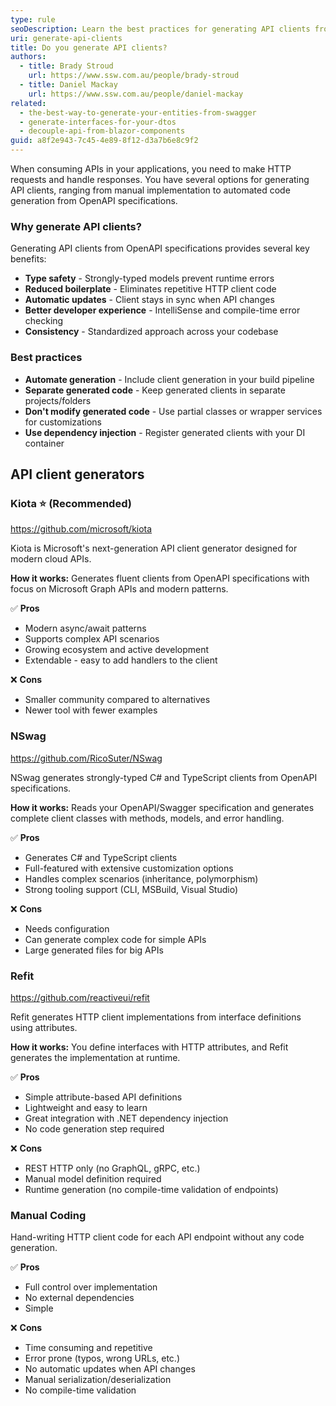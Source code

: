 ```yaml
---
type: rule
seoDescription: Learn the best practices for generating API clients from OpenAPI specifications. Compare manual coding vs. NSwag, Refit, Kiota, and other tools for creating strongly-typed HTTP clients.
uri: generate-api-clients
title: Do you generate API clients?
authors:
  - title: Brady Stroud
    url: https://www.ssw.com.au/people/brady-stroud
  - title: Daniel Mackay
    url: https://www.ssw.com.au/people/daniel-mackay
related:
  - the-best-way-to-generate-your-entities-from-swagger
  - generate-interfaces-for-your-dtos
  - decouple-api-from-blazor-components
guid: a8f2e943-7c45-4e89-8f12-d3a7b6e8c9f2
---
```


When consuming APIs in your applications, you need to make HTTP requests and handle responses. You have several options for generating API clients, ranging from manual implementation to automated code generation from OpenAPI specifications.
### Why generate API clients?

Generating API clients from OpenAPI specifications provides several key benefits:

* **Type safety** - Strongly-typed models prevent runtime errors
* **Reduced boilerplate** - Eliminates repetitive HTTP client code
* **Automatic updates** - Client stays in sync when API changes
* **Better developer experience** - IntelliSense and compile-time error checking
* **Consistency** - Standardized approach across your codebase

### Best practices
* **Automate generation** - Include client generation in your build pipeline
* **Separate generated code** - Keep generated clients in separate projects/folders
* **Don't modify generated code** - Use partial classes or wrapper services for customizations
* **Use dependency injection** - Register generated clients with your DI container

## API client generators

### Kiota ⭐ (Recommended)

<https://github.com/microsoft/kiota>

Kiota is Microsoft's next-generation API client generator designed for modern cloud APIs.

**How it works:** Generates fluent clients from OpenAPI specifications with focus on Microsoft Graph APIs and modern patterns.

✅ **Pros**
* Modern async/await patterns
* Supports complex API scenarios
* Growing ecosystem and active development
* Extendable - easy to add handlers to the client

❌ **Cons**
* Smaller community compared to alternatives
* Newer tool with fewer examples

### NSwag

<https://github.com/RicoSuter/NSwag>

NSwag generates strongly-typed C# and TypeScript clients from OpenAPI specifications.

**How it works:** Reads your OpenAPI/Swagger specification and generates complete client classes with methods, models, and error handling.

✅ **Pros**
* Generates C# and TypeScript clients
* Full-featured with extensive customization options
* Handles complex scenarios (inheritance, polymorphism)
* Strong tooling support (CLI, MSBuild, Visual Studio)

❌ **Cons**
* Needs configuration
* Can generate complex code for simple APIs
* Large generated files for big APIs

### Refit

<https://github.com/reactiveui/refit>

Refit generates HTTP client implementations from interface definitions using attributes.

**How it works:** You define interfaces with HTTP attributes, and Refit generates the implementation at runtime.

✅ **Pros**
* Simple attribute-based API definitions
* Lightweight and easy to learn
* Great integration with .NET dependency injection
* No code generation step required

❌ **Cons**
* REST HTTP only (no GraphQL, gRPC, etc.)
* Manual model definition required
* Runtime generation (no compile-time validation of endpoints)

### Manual Coding

Hand-writing HTTP client code for each API endpoint without any code generation.

✅ **Pros**
* Full control over implementation
* No external dependencies
* Simple

❌ **Cons**
* Time consuming and repetitive
* Error prone (typos, wrong URLs, etc.)
* No automatic updates when API changes
* Manual serialization/deserialization
* No compile-time validation